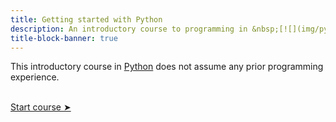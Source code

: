 ```yaml
---
title: Getting started with Python
description: An introductory course to programming in &nbsp;[![](img/python_logo.svg){width="1.5em" fig-alt="noshadow"}](https://www.python.org/)
title-block-banner: true
---
```


:::{.topdef}

This introductory course in [Python](https://www.python.org/) does not assume any prior programming experience.

:::

<br>
[[Start course ➤](run.qmd)]{.topinline}
